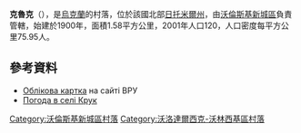 {{coord|50|41|14|N|28|19|28|E|scale:30000|display=title}}

'''克魯克'''（{{lang-uk|Крук}}），是[[烏克蘭|烏克蘭]]的村落，位於該國北部[[日托米爾州|日托米爾州]]，由[[沃倫斯基新城區|沃倫斯基新城區]]負責管轄，始建於1900年，面積1.58平方公里，2001年人口120，人口密度每平方公里75.95人。

==參考資料== 
* [http://w1.c1.rada.gov.ua/pls/z7503/A005?rdat1=17.04.2015&rf7571=9002 Облікова картка] на сайті ВРУ
* [https://ua.sinoptik.ua/погода-крук Погода в селі Крук]

{{DEFAULTSORT:Крук}}
[[Category:沃倫斯基新城區村落|Category:沃倫斯基新城區村落]]
[[Category:沃洛達爾西克-沃林西基區村落|Category:沃洛達爾西克-沃林西基區村落]]


{{Zhytomyr-geo-stub}}